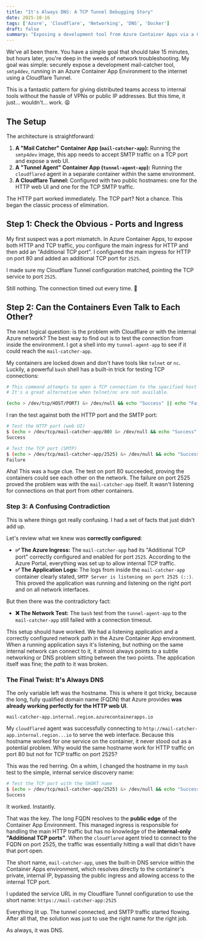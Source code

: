 ```yaml
---
title: "It's Always DNS: A TCP Tunnel Debugging Story"
date: 2025-10-16
tags: ['Azure', 'Cloudflare', 'Networking', 'DNS', 'Docker']
draft: false
summary: "Exposing a development tool from Azure Container Apps via a Cloudflare Tunnel should be simple. But when TCP traffic refuses to connect, it begins a debugging journey that, as always, ends with DNS."
---
```




We've all been there. You have a simple goal that should take 15 minutes, but hours later, you're deep in the weeds of network troubleshooting. My goal was simple: securely expose a development mail-catcher tool, `smtp4dev`, running in an Azure Container App Environment to the internet using a Cloudflare Tunnel.

This is a fantastic pattern for giving distributed teams access to internal tools without the hassle of VPNs or public IP addresses. But this time, it just... wouldn't... work. 😩

## The Setup

The architecture is straightforward:
1.  **A "Mail Catcher" Container App (`mail-catcher-app`):** Running the `smtp4dev` image, this app needs to accept SMTP traffic on a TCP port and expose a web UI.
2.  **A "Tunnel Agent" Container App (`tunnel-agent-app`):** Running the `cloudflared` agent in a separate container within the same environment.
3.  **A Cloudflare Tunnel:** Configured with two public hostnames: one for the HTTP web UI and one for the TCP SMTP traffic.

The HTTP part worked immediately. The TCP part? Not a chance. This began the classic process of elimination.

## Step 1: Check the Obvious - Ports and Ingress

My first suspect was a port mismatch. In Azure Container Apps, to expose both HTTP and TCP traffic, you configure the main ingress for HTTP and then add an "Additional TCP port". I configured the main ingress for HTTP on port 80 and added an additional TCP port for `2525`.

I made sure my Cloudflare Tunnel configuration matched, pointing the TCP service to port `2525`.

Still nothing. The connection timed out every time. 🤔

## Step 2: Can the Containers Even Talk to Each Other?

The next logical question: is the problem with Cloudflare or with the internal Azure network? The best way to find out is to test the connection from inside the environment. I got a shell into my `tunnel-agent-app` to see if it could reach the `mail-catcher-app`.

My containers are locked down and don't have tools like `telnet` or `nc`. Luckily, a powerful `bash` shell has a built-in trick for testing TCP connections:

```bash
# This command attempts to open a TCP connection to the specified host and port.
# It's a great alternative when telnet/nc are not available.

(echo > /dev/tcp/HOST/PORT) &> /dev/null && echo "Success" || echo "Failure"
````

I ran the test against both the HTTP port and the SMTP port:

```bash
# Test the HTTP port (web UI)
$ (echo > /dev/tcp/mail-catcher-app/80) &> /dev/null && echo "Success" || echo "Failure"
Success

# Test the TCP port (SMTP)
$ (echo > /dev/tcp/mail-catcher-app/2525) &> /dev/null && echo "Success" || echo "Failure"
Failure
```

Aha\! This was a huge clue. The test on port 80 succeeded, proving the containers could see each other on the network. The failure on port 2525 proved the problem was with the `mail-catcher-app` itself. It wasn't listening for connections on that port from other containers.

### Step 3: A Confusing Contradiction

This is where things got really confusing. I had a set of facts that just didn't add up.

Let's review what we knew was **correctly configured**:

* **✅ The Azure Ingress:** The `mail-catcher-app` had its "Additional TCP port" correctly configured and enabled for port `2525`. According to the Azure Portal, everything was set up to allow internal TCP traffic.
* **✅ The Application Logs:** The logs from inside the `mail-catcher-app` container clearly stated, `SMTP Server is listening on port 2525 (::)`. This proved the application was running and listening on the right port and on all network interfaces.

But then there was the contradictory fact:

* **❌ The Network Test:** The `bash` test from the `tunnel-agent-app` to the `mail-catcher-app` still failed with a connection timeout.

This setup should have worked. We had a listening application and a correctly configured network path in the Azure Container App environment. When a running application says it's listening, but nothing on the same internal network can connect to it, it almost always points to a subtle networking or DNS problem sitting between the two points. The application itself was fine; the *path* to it was broken.

### The Final Twist: It's Always DNS

The only variable left was the hostname. This is where it got tricky, because the long, fully qualified domain name (FQDN) that Azure provides **was already working perfectly for the HTTP web UI**.

`mail-catcher-app.internal.region.azurecontainerapps.io`

My `cloudflared` agent was successfully connecting to `http://mail-catcher-app.internal.region...io` to serve the web interface. Because this hostname worked for one service on the container, it never stood out as a potential problem. Why would the same hostname work for HTTP traffic on port 80 but not for TCP traffic on port 2525?

This was the red herring. On a whim, I changed the hostname in my `bash` test to the simple, internal service discovery name:

```bash
# Test the TCP port with the SHORT name
$ (echo > /dev/tcp/mail-catcher-app/2525) &> /dev/null && echo "Success" || echo "Failure"
Success
```

It worked. Instantly.

That was the key. The long FQDN resolves to the **public edge** of the Container App Environment. This managed ingress is responsible for handling the main HTTP traffic but has no knowledge of the **internal-only "Additional TCP ports"**. When the `cloudflared` agent tried to connect to the FQDN on port 2525, the traffic was essentially hitting a wall that didn't have that port open.

The short name, `mail-catcher-app`, uses the built-in DNS service within the Container Apps environment, which resolves directly to the container's private, internal IP, bypassing the public ingress and allowing access to the internal TCP port.

I updated the service URL in my Cloudflare Tunnel configuration to use the short name:
`https://mail-catcher-app:2525`

Everything lit up. The tunnel connected, and SMTP traffic started flowing. After all that, the solution was just to use the right name for the right job.

As always, it was DNS.